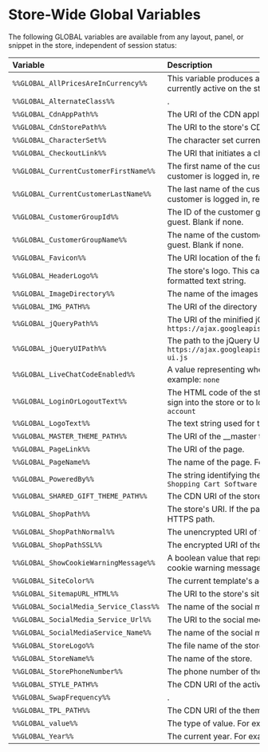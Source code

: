 # Store-Wide Global Variables

The following GLOBAL variables are available from any layout, panel, or snippet in the store, independent of session status:

| Variable | Description |
|:---------|:------------|
| `%%GLOBAL_AllPricesAreInCurrency%%` | This variable produces a text string that identifies the currency currently active on the store. For example: <nobr>`All Prices are in USD`</nobr> |
| `%%GLOBAL_AlternateClass%%` | . |
| `%%GLOBAL_CdnAppPath%%` | The URI of the CDN application. |
| `%%GLOBAL_CdnStorePath%%` | The URI to the store's CDN directory. |
| `%%GLOBAL_CharacterSet%%` | The character set currently active on the store. For example, UTF-8. |
| `%%GLOBAL_CheckoutLink%%` | The URI that initiates a checkout sequence. |
| `%%GLOBAL_CurrentCustomerFirstName%%` | The first name of the customer who is currently logged in. If no customer is logged in, returns: `Guest` |
| `%%GLOBAL_CurrentCustomerLastName%%` | The last name of the customer who is currently logged in. If no customer is logged in, returns no content. |
| `%%GLOBAL_CustomerGroupId%%` | The ID of the customer group for the currently logged-in user or guest. Blank if none. |
| `%%GLOBAL_CustomerGroupName%%` | The name of the customer group for the currently logged-in user or guest. Blank if none. |
| `%%GLOBAL_Favicon%%` | The URI location of the favicon file. |
| `%%GLOBAL_HeaderLogo%%` | The store's logo. This can be either an image file or an HTML-formatted text string. |
| `%%GLOBAL_ImageDirectory%%` | The name of the images directory. |
| `%%GLOBAL_IMG_PATH%%` | The URI of the directory in which the site's image files reside. |
| `%%GLOBAL_jQueryPath%%` | The URI of the minified jQuery library in use. For example:<br />`https://ajax.googleapis.com/ajax/libs/jquery/1.7.2/jquery.min.js` |
| `%%GLOBAL_jQueryUIPath%%` | The path to the jQuery UI script. For example:<br /> `https://ajax.googleapis.com/ajax/libs/jqueryui/1.8.18/jquery-ui.js` |
| `%%GLOBAL_LiveChatCodeEnabled%%` | A value representing whether Live Chat is enabled or disabled. For example: `none` |
| `%%GLOBAL_LoginOrLogoutText%%` | The HTML code of the string (including links) providing the option to sign into the store or to log out. For example: <nobr>`Sign in or Create an account`</nobr> |
| `%%GLOBAL_LogoText%%` | The text string used for the store logo. |
| `%%GLOBAL_MASTER_THEME_PATH%%` | The URI of the __master theme directory. |
| `%%GLOBAL_PageLink%%` | The URI of the page. |
| `%%GLOBAL_PageName%%` | The name of the page. For example: <nobr>`RSS Syndication`</nobr> |
| `%%GLOBAL_PoweredBy%%` | The string identifying the software used by the store. For example: `Shopping Cart Software by BigCommerce` |
| `%%GLOBAL_SHARED_GIFT_THEME_PATH%%` | The CDN URI of the store's gift themes. |
| `%%GLOBAL_ShopPath%%` | The store's URI. If the page is protected with TLS/SSL, this will be an HTTPS path. |
| `%%GLOBAL_ShopPathNormal%%` | The unencrypted URI of the store, prefixed with HTTP. |
| `%%GLOBAL_ShopPathSSL%%` | The encrypted URI of the store, prefixed with HTTPS. |
| `%%GLOBAL_ShowCookieWarningMessage%%` | A boolean value that represents whether or not the display of a cookie warning message is enabled or disabled. |
| `%%GLOBAL_SiteColor%%` | The current template's active color scheme. |
| `%%GLOBAL_SitemapURL_HTML%%` | The URI to the store's site map directory. |
| `%%GLOBAL_SocialMedia_Service_Class%%` | The name of the social media class. For example: `#FFFFFF` |
| `%%GLOBAL_SocialMedia_Service_Url%%` | The URI to the social media service. |
| `%%GLOBAL_SocialMediaService_Name%%` | The name of the social media service. For example: `LinkedIn` |
| `%%GLOBAL_StoreLogo%%` | The file name of the store logo image. |
| `%%GLOBAL_StoreName%%` | The name of the store. |
| `%%GLOBAL_StorePhoneNumber%%` | The phone number of the store. |
| `%%GLOBAL_STYLE_PATH%%` | The CDN URI of the active theme's styles directory. |
| `%%GLOBAL_SwapFrequency%%` | . |
| `%%GLOBAL_TPL_PATH%%` | The CDN URI of the theme. |
| `%%GLOBAL_value%%` | The type of value. For example: `Array` |
| `%%GLOBAL_Year%%` | The current year. For example: `2015` |
